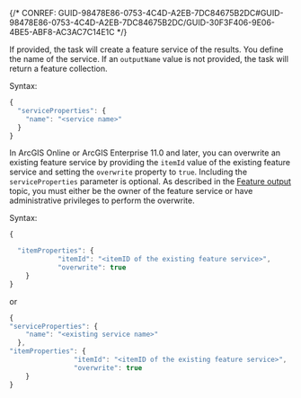 

{/* CONREF: GUID-98478E86-0753-4C4D-A2EB-7DC84675B2DC#GUID-98478E86-0753-4C4D-A2EB-7DC84675B2DC/GUID-30F3F406-9E06-4BE5-ABF8-AC3AC7C14E1C  */}

If provided, the task will create a feature service of the results. You define the name of the service. If an `outputName` value is not provided, the task will return a feature collection. 

Syntax:

```javascript
{
  "serviceProperties": {
    "name": "<service name>"
  }
}
```

In ArcGIS Online or ArcGIS Enterprise 11.0 and later, you can overwrite an existing feature service by providing the `itemId` value of the existing feature service and setting the `overwrite` property to `true`. Including the `serviceProperties` parameter is optional. As described in the [Feature output](/feature-output-1) topic, you must either be the owner of the feature service or have administrative privileges to perform the overwrite.

Syntax:

```javascript
{

  "itemProperties": {
			"itemId": "<itemID of the existing feature service>",
			"overwrite": true
	}
}
```

 or 

```javascript
{
"serviceProperties": {
    "name": "<existing service name>"
  },
"itemProperties": {
				"itemId": "<itemID of the existing feature service>",
				"overwrite": true
	}
}
```

 
